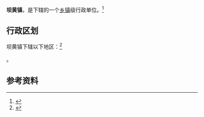 {{中国乡级行政区|52/06/02/101/000}}

'''坝黄镇'''，是{{PRC admin/fullname|52/06/02/101/000|3}}下辖的一个[[乡镇|乡镇]]级行政单位。<ref>{{PRC admin/ref sgc|{{PRC admin/parent|52/06/02/101/000}}}}</ref>

== 行政区划 ==

坝黄镇下辖以下地区：<ref>{{PRC admin/ref sgc|52/06/02/101/000}}</ref>

{{PRC admin/children|52/06/02/101/000}}。

== 参考资料 ==

{{reflist}}

{{行政区划小作品}}
{{PRC admin/navcat|52/06/02/101/000}}